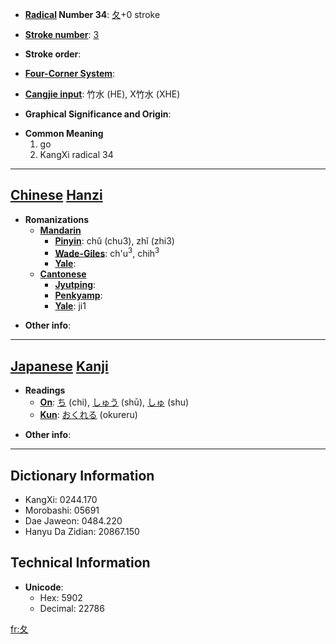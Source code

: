 * '''[[Wiktionary:Chinese radical index| Radical]] Number 34''': [[Wiktionary:Chinese radical index 夂|夂]]+0 stroke

* '''[[Wiktionary:Chinese total strokes index|Stroke number]]''': [[Wiktionary:Chinese total strokes index 3|3]]

* '''Stroke order''': 

* '''[[Wiktionary:Chinese four corner index|Four-Corner System]]''': 

* '''[[Wiktionary:Chinese Cangjie index|Cangjie input]]''': 竹水 (HE), X竹水 (XHE)

* '''Graphical Significance and Origin''': 

* '''Common Meaning'''
*#go
*# KangXi radical 34


----

== [[Chinese]] [[Hanzi]] ==

* '''Romanizations'''
** '''[[Mandarin]]'''
*** '''[[Pinyin]]''': chǔ (chu3), zhǐ (zhi3)
*** '''[[Wade-Giles]]''': ch'u<sup>3</sup>, chih<sup>3</sup>
*** '''[[Yale]]''': 
** '''[[Cantonese]]'''
*** '''[[Jyutping]]''':
*** '''[[Penkyamp]]''': 
*** '''[[Yale]]''': ji1

* '''Other info''': 

----

== [[Japanese]] [[Kanji]] ==

* '''Readings'''
** '''[[On]]''': [[ち]] (chi), [[しゅう]] (shū), [[しゅ]] (shu)
** '''[[Kun]]''': [[おくれる]] (okureru)

* '''Other info''':  

----

== Dictionary Information ==

* KangXi: 0244.170
* Morobashi: 05691
* Dae Jaweon: 0484.220
* Hanyu Da Zidian: 20867.150

== Technical Information ==

* '''Unicode''':
** Hex: 5902
** Decimal: 22786

[[fr:夂]]